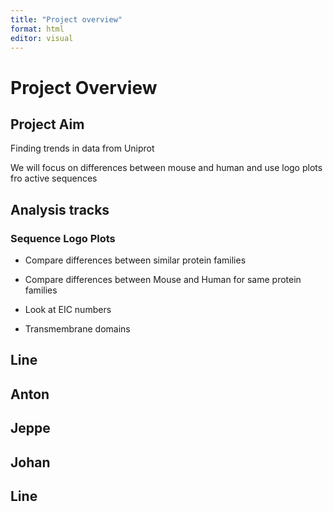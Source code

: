 ```yaml
---
title: "Project overview"
format: html
editor: visual
---
```


# Project Overview

## Project Aim

Finding trends in data from Uniprot

We will focus on differences between mouse and human and use logo plots fro active sequences

## Analysis tracks

### Sequence Logo Plots

-   Compare differences between similar protein families

-   Compare differences between Mouse and Human for same protein families

-   Look at EIC numbers

-   Transmembrane domains

## Line

## Anton

## Jeppe

## Johan

## Line
